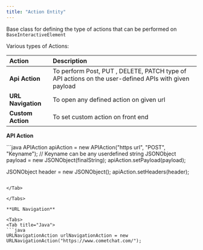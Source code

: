 ```yaml
---
title: "Action Entity"
---
```


Base class for defining the type of actions that can be performed on `BaseInteractiveElement`

Various types of Actions:

| Action             | Description                                                                                          |
| :------------------ | :---------------------------------------------------------------------------------------------------- |
| **Api Action**     | To perform Post, PUT , DELETE, PATCH type of API actions on the user-defined APIs with given payload |
| **URL Navigation** | To open any defined action on given url                                                              |
| **Custom Action**  | To set custom action on front end                                                                    |

**API Action**

<Tabs>
<Tab title="Java">
```java
APIAction apiAction = new APIAction("https url", "POST", "Keyname"); // Keyname can be any userdefined string
JSONObject payload = new JSONObject(finalString);
apiAction.setPayload(payload);

JSONObject header = new JSONObject();
apiAction.setHeaders(header);
```

</Tab>

</Tabs>

**URL Navigation**

<Tabs>
<Tab title="Java">
```java
URLNavigationAction urlNavigationAction = new URLNavigationAction("https://www.cometchat.com/");
```

</Tab>

</Tabs>
